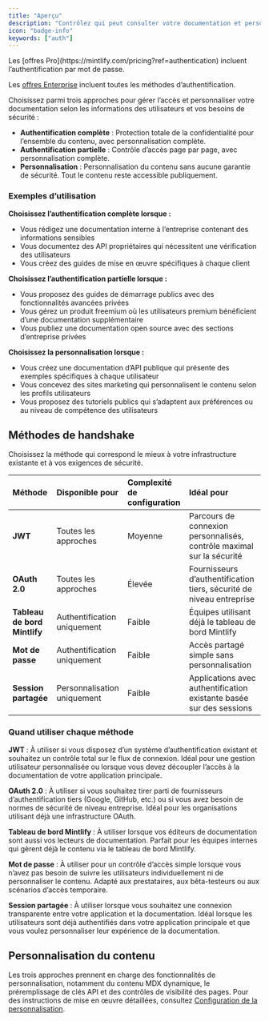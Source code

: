 ```yaml
---
title: "Aperçu"
description: "Contrôlez qui peut consulter votre documentation et personnalisez son expérience"
icon: "badge-info"
keywords: ["auth"]
---
```


<Info>
  Les [offres Pro](https://mintlify.com/pricing?ref=authentication) incluent l’authentification par mot de passe.

  Les [offres Enterprise](https://mintlify.com/pricing?ref=authentication) incluent toutes les méthodes d’authentification.
</Info>


Choisissez parmi trois approches pour gérer l’accès et personnaliser votre documentation selon les informations des utilisateurs et vos besoins de sécurité :

- **Authentification complète** : Protection totale de la confidentialité pour l’ensemble du contenu, avec personnalisation complète.
- **Authentification partielle** : Contrôle d’accès page par page, avec personnalisation complète.
- **Personnalisation** : Personnalisation du contenu sans aucune garantie de sécurité. Tout le contenu reste accessible publiquement.

### Exemples d’utilisation

**Choisissez l’authentification complète lorsque :**
- Vous rédigez une documentation interne à l’entreprise contenant des informations sensibles
- Vous documentez des API propriétaires qui nécessitent une vérification des utilisateurs
- Vous créez des guides de mise en œuvre spécifiques à chaque client

**Choisissez l’authentification partielle lorsque :**
- Vous proposez des guides de démarrage publics avec des fonctionnalités avancées privées
- Vous gérez un produit freemium où les utilisateurs premium bénéficient d’une documentation supplémentaire
- Vous publiez une documentation open source avec des sections d’entreprise privées

**Choisissez la personnalisation lorsque :**
- Vous créez une documentation d’API publique qui présente des exemples spécifiques à chaque utilisateur
- Vous concevez des sites marketing qui personnalisent le contenu selon les profils utilisateurs
- Vous proposez des tutoriels publics qui s’adaptent aux préférences ou au niveau de compétence des utilisateurs

## Méthodes de handshake

Choisissez la méthode qui correspond le mieux à votre infrastructure existante et à vos exigences de sécurité.

| Méthode | Disponible pour | Complexité de configuration | Idéal pour |
|:-------|:--------------|:-----------------|:----------|
| **JWT** | Toutes les approches | Moyenne | Parcours de connexion personnalisés, contrôle maximal sur la sécurité |
| **OAuth 2.0** | Toutes les approches | Élevée | Fournisseurs d’authentification tiers, sécurité de niveau entreprise |
| **Tableau de bord Mintlify** | Authentification uniquement | Faible | Équipes utilisant déjà le tableau de bord Mintlify |
| **Mot de passe** | Authentification uniquement | Faible | Accès partagé simple sans personnalisation |
| **Session partagée** | Personnalisation uniquement | Faible | Applications avec authentification existante basée sur des sessions |

### Quand utiliser chaque méthode

**JWT** : À utiliser si vous disposez d’un système d’authentification existant et souhaitez un contrôle total sur le flux de connexion. Idéal pour une gestion utilisateur personnalisée ou lorsque vous devez découpler l’accès à la documentation de votre application principale.

**OAuth 2.0** : À utiliser si vous souhaitez tirer parti de fournisseurs d’authentification tiers (Google, GitHub, etc.) ou si vous avez besoin de normes de sécurité de niveau entreprise. Idéal pour les organisations utilisant déjà une infrastructure OAuth.

**Tableau de bord Mintlify** : À utiliser lorsque vos éditeurs de documentation sont aussi vos lecteurs de documentation. Parfait pour les équipes internes qui gèrent déjà le contenu via le tableau de bord Mintlify.

**Mot de passe** : À utiliser pour un contrôle d’accès simple lorsque vous n’avez pas besoin de suivre les utilisateurs individuellement ni de personnaliser le contenu. Adapté aux prestataires, aux bêta-testeurs ou aux scénarios d’accès temporaire.

**Session partagée** : À utiliser lorsque vous souhaitez une connexion transparente entre votre application et la documentation. Idéal lorsque les utilisateurs sont déjà authentifiés dans votre application principale et que vous voulez personnaliser leur expérience de la documentation.

## Personnalisation du contenu

Les trois approches prennent en charge des fonctionnalités de personnalisation, notamment du contenu MDX dynamique, le préremplissage de clés API et des contrôles de visibilité des pages. Pour des instructions de mise en œuvre détaillées, consultez [Configuration de la personnalisation](/fr/authentication-personalization/personalization-setup).
